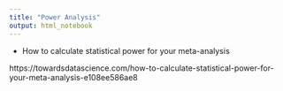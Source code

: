 ```yaml
---
title: "Power Analysis"
output: html_notebook
---
```



- How to calculate statistical power for your meta-analysis

https://towardsdatascience.com/how-to-calculate-statistical-power-for-your-meta-analysis-e108ee586ae8

